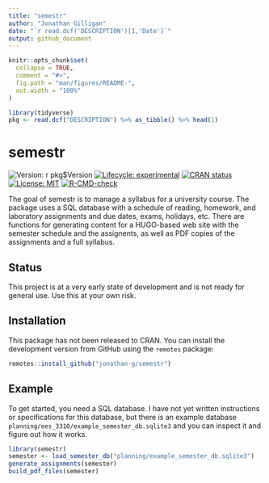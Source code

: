 ```yaml
---
title: "semestr"
author: "Jonathan Gilligan"
date: "`r read.dcf('DESCRIPTION')[1,'Date']`"
output: github_document
---
```


<!-- README.md is generated from README.Rmd. Please edit that file -->

```r
knitr::opts_chunk$set(
  collapse = TRUE,
  comment = "#>",
  fig.path = "man/figures/README-",
  out.width = "100%"
)

library(tidyverse)
pkg <- read.dcf("DESCRIPTION") %>% as_tibble() %>% head(1)
```

# semestr

<!-- badges: start -->
![Version: `r pkg$Version`](https://img.shields.io/github/r-package/v/jonathan-g/semestr?label=version)
[![Lifecycle: experimental](https://img.shields.io/badge/lifecycle-experimental-orange.svg)](https://www.tidyverse.org/lifecycle/#experimental)
[![CRAN status](https://www.r-pkg.org/badges/version/semestr)](https://CRAN.R-project.org/package=semestr)
[![License: MIT](https://img.shields.io/badge/License-MIT-yellow.svg)](https://opensource.org/licenses/MIT)
[![R-CMD-check](https://github.com/jonathan-g/semestr/workflows/R-CMD-check/badge.svg)](https://github.com/jonathan-g/semestr/actions)
<!-- badges: end -->

The goal of semestr is to manage a syllabus for a university course.
The package uses a SQL database with a schedule of reading, homework,
and laboratory assignments and due dates, exams, holidays, etc.
There are functions for generating content for a HUGO-based web site
with the semester schedule and the assignents, as well as PDF copies
of the assignments and a full syllabus.

## Status

This project is at a very early state of development and is not ready for 
general use. Use this at your own risk.

## Installation

This package has not been released to CRAN. You can install the 
development version from GitHub using the `remotes` package:

``` r
remotes::install_github("jonathan-g/semestr")
```

## Example

To get started, you need a SQL database. I have not yet written 
instructions or specifications for this database, but there is an example
database `planning/ees_3310/example_semester_db.sqlite3` and you can 
inspect it and figure out how it works.


```r
library(semestr)
semester <- load_semester_db("planning/example_semester_db.sqlite3")
generate_assignments(semester)
build_pdf_files(semester)
```
